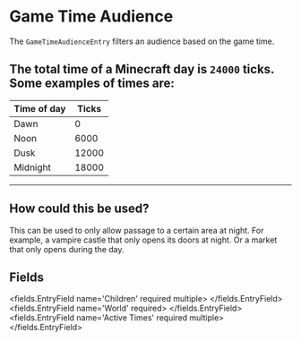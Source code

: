 
# Game Time Audience 

The `GameTimeAudienceEntry` filters an audience based on the game time.

The total time of a Minecraft day is `24000` ticks.
Some examples of times are:
------------------------------
| Time of day | Ticks        |
|-------------|--------------|
| Dawn        | 0            |
| Noon        | 6000         |
| Dusk        | 12000        |
| Midnight    | 18000        |
------------------------------

## How could this be used?
This can be used to only allow passage to a certain area at night.
For example, a vampire castle that only opens its doors at night.
Or a market that only opens during the day.


## Fields

<fields.EntryField name='Children' required multiple>
</fields.EntryField>
<fields.EntryField name='World' required>
</fields.EntryField>
<fields.EntryField name='Active Times' required multiple>
</fields.EntryField>

